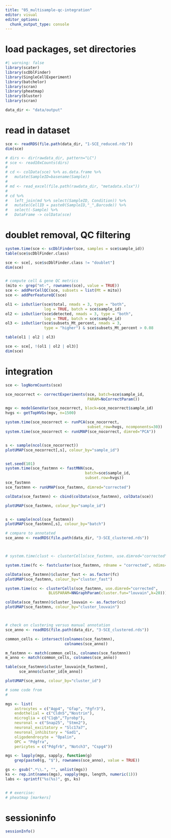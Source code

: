 ```yaml
---
title: "05_multisample-qc-integration"
editor: visual
editor_options: 
  chunk_output_type: console
---
```


# load packages, set directories

```r
#| warning: false
library(scater)
library(scDblFinder)
library(SingleCellExperiment)
library(batchelor)
library(scran)
library(pheatmap)
library(bluster)
library(scran)

data_dir <- "data/output"
```

# read in dataset

```r
sce <- readRDS(file.path(data_dir, "1-SCE_reduced.rds"))
dim(sce)

# dirs <- dir(rawdata_dir, pattern="LC")
# sce <- read10xCounts(dirs)
# 
# cd <- colData(sce) %>% as.data.frame %>% 
#   mutate(SampleID=basename(Sample))
# 
# md <- read_excel(file.path(rawdata_dir, "metadata.xlsx"))
# 
# cd %>% 
#   left_join(md %>% select(SampleID, Condition)) %>%
#   mutate(CellID = paste0(SampleID,"_",Barcode)) %>%
#   select(-Sample) %>%
#   DataFrame -> colData(sce)


```

# doublet removal, QC filtering

```r
system.time(sce <- scDblFinder(sce, samples = sce$sample_id))
table(sce$scDblFinder.class)

sce <- sce[, sce$scDblFinder.class != "doublet"]
dim(sce)


# compute cell & gene QC metrics
(mito <- grep("mt-", rownames(sce), value = TRUE))
sce <- addPerCellQC(sce, subsets = list(Mt = mito))
sce <- addPerFeatureQC(sce)

ol1 <- isOutlier(sce$total, nmads = 3, type = "both", 
                 log = TRUE, batch = sce$sample_id)
ol2 <- isOutlier(sce$detected, nmads = 3, type = "both", 
                 log = TRUE, batch = sce$sample_id)
ol3 <- isOutlier(sce$subsets_Mt_percent, nmads = 3, 
                 type = "higher") & sce$subsets_Mt_percent > 0.08

table(ol1 | ol2 | ol3)

sce <- sce[, !(ol1 | ol2 | ol3)]
dim(sce)
```

# integration

```r

sce <- logNormCounts(sce)

sce_nocorrect <- correctExperiments(sce, batch=sce$sample_id,
                                    PARAM=NoCorrectParam())

mgv <- modelGeneVar(sce_nocorrect, block=sce_nocorrect$sample_id)
hvgs <- getTopHVGs(mgv, n=1500)

system.time(sce_nocorrect <- runPCA(sce_nocorrect, 
                                    subset_row=hvgs, ncomponents=30))
system.time(sce_nocorrect <- runUMAP(sce_nocorrect, dimred="PCA"))


s <- sample(ncol(sce_nocorrect))
plotUMAP(sce_nocorrect[,s], colour_by="sample_id")


set.seed(101)
system.time(sce_fastmnn <- fastMNN(sce, 
                                   batch=sce$sample_id,
                                   subset.row=hvgs))
sce_fastmnn
sce_fastmnn <- runUMAP(sce_fastmnn, dimred="corrected")

colData(sce_fastmnn) <- cbind(colData(sce_fastmnn), colData(sce))

plotUMAP(sce_fastmnn, colour_by="sample_id")


s <- sample(ncol(sce_fastmnn))
plotUMAP(sce_fastmnn[,s], colour_by="batch")

```

```r

# compare to annotated
sce_anno <- readRDS(file.path(data_dir, "3-SCE_clustered.rds"))



# system.time(clust <- clusterCells(sce_fastmnn, use.dimred="corrected"))

system.time(fc <- fastcluster(sce_fastmnn, rdname = "corrected", ndims=20, k=500))

colData(sce_fastmnn)$cluster_fast <- as.factor(fc)
plotUMAP(sce_fastmnn, colour_by="cluster_fast")

system.time(cc <- clusterCells(sce_fastmnn, use.dimred="corrected",
                   BLUSPARAM=NNGraphParam(cluster.fun="louvain",k=20)))

colData(sce_fastmnn)$cluster_louvain <- as.factor(cc)
plotUMAP(sce_fastmnn, colour_by="cluster_louvain")



# check on clustering versus manual annotation
sce_anno <- readRDS(file.path(data_dir, "3-SCE_clustered.rds"))

common_cells <- intersect(colnames(sce_fastmnn), 
                          colnames(sce_anno))

m_fastmnn <- match(common_cells, colnames(sce_fastmnn))
m_anno <- match(common_cells, colnames(sce_anno))

table(sce_fastmnn$cluster_louvain[m_fastmnn],
      sce_anno$cluster_id[m_anno])

plotUMAP(sce_anno, colour_by="cluster_id")

# some code from
# 

mgs <- list(
    astrocytes = c("Aqp4", "Gfap", "Fgfr3"),
    endothelial = c("Cldn5","Nostrin"),
    microglia = c("C1qb","Tyrobp"),
    neuronal = c("Snap25", "Stmn2"),
    neuronal_excitatory = "Slc17a7",
    neuronal_inhibitory = "Gad1",
    oligodendrocyte = "Opalin",
    OPC = "Pdgfra",
    pericytes = c("Pdgfrb", "Notch3", "Cspg4"))

mgs <- lapply(mgs, sapply, function(g) 
    grep(paste0(g, "$"), rownames(sce_anno), value = TRUE))

gs <- gsub(".*\\.", "", unlist(mgs))
ks <- rep.int(names(mgs), vapply(mgs, length, numeric(1)))
labs <- sprintf("%s(%s)", gs, ks)


# # exercise: 
# pheatmap [markers]
```

# sessioninfo

```r
sessionInfo()
```
